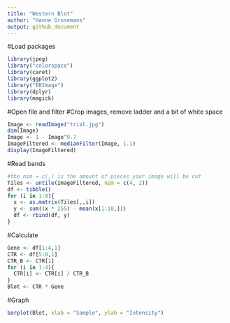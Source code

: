 ```yaml
---
title: "Western Blot"
author: "Hanne Grosemans"
output: github_document
---
```


#Load packages
```r
library(jpeg)
library("colorspace")
library(caret)
library(ggplot2)
library("EBImage")
library(dplyr)
library(magick)
```

#Open file and filter
#Crop images, remove ladder and a bit of white space
```r
Image <- readImage("trial.jpg")
dim(Image)
Image <- 1 - Image^0.7
ImageFiltered <- medianFilter(Image, 1.1)
display(ImageFiltered)
```

#Read bands
```r
#the nim = c(,) is the amount of pieces your image will be cut
Tiles <- untile(ImageFiltered, nim = c(4, 2))
df <- tibble()
for (i in 1:8){
  x <- as.matrix(Tiles[,,i])
  y <- sum((x * 255) - mean(x[1:10,]))
  df <- rbind(df, y)
}
```

#Calculate
```r
Gene <- df[1:4,1]
CTR <- df[5:8,1]
CTR_B <- CTR[1]
for (i in 1:4){
  CTR[i] <- CTR[i] / CTR_B
}
Blot <- CTR * Gene
```

#Graph
```r
barplot(Blot, xlab = "Sample", ylab = "Intensity")
```

